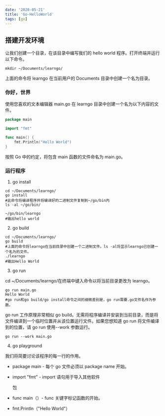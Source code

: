 ```yaml
---
date: '2020-05-21'
title: 'Go-HelloWorld'
tags: [go]
---
```


## 搭建开发环境

让我们创建一个目录，在该目录中编写我们的 hello world 程序。打开终端并运行以下命令。

```shell
mkdir ~/Documents/learngo/
```

上面的命令将 learngo 在当前用户的 Documents 目录中创建一个名为目录。

### 你好，世界

使用您喜欢的文本编辑器 main.go 在 learngo 目录中创建一个名为以下内容的文件。

```go
package main

import "fmt"

func main() {
    fmt.Println("Hello World")
}
```

按照 Go 中的约定，将包含 main 函数的文件命名为 main.go。

### 运行程序

1. go install

```shell
cd ~/Documents/learngo/
go install
#此命令将编译程序并将编译好的二进制文件复制到~/go/bin内
ls -al ~/go/bin/

~/go/bin/learngo
#输出hello world
```

2. go build

```shell
cd ~/Documents/learngo/
go build
#上面的命令将learngo在当前目录中创建一个二进制文件。ls -al将显示learngo已创建一个名为的文件。
./learngo
#输出Hello World
```

3. go run

cd ~/Documents/learngo/在终端中键入命令以将当前目录更改为 learngo。

```shell
go run main.go
Hello World
#go run和go build/go install命令之间的细微差别是，go run需要.go文件名作为参数。
```

go run 工作原理非常相似 go build。无需将程序编译并安装到当前目录，而是将文件编译到一个临时位置并从该位置运行文件。如果您想知道 go run 将文件编译到的位置，请 go run 使用--work 参数运行。

```shell
go run --work main.go
```

4. go playground

<Gist gistLink="Manonicu/ef552d29300ffb0cd311d9cc8828bc6e" />

我们将简要讨论该程序的每一行的作用。

- package main - 每个 go 文件必须以 package name 开始。
- import "fmt" - import 语句用于导入其他软件

  包
- func main（）- func 关键字标记函数的开始。
- fmt.Println（"H​​ello World"）
